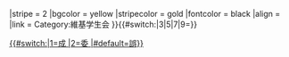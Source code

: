 {{topicon
|image=維基學生會會徽.svg
|size=25px
|alt=这位用户是维基学生会的成员。
|link=Wikipedia:維基學生會}}
{{Encourage
|title = 維基学生会{{#switch:{{{1|1}}}|1=成員|2=委員|#default={{error|無法理解的參數}}}}
|stripe = 2
|bgcolor = yellow
|stripecolor = gold
|fontcolor   = black
|align  = {{{align|right}}}
|link = Category:維基学生会
}}{{#switch:{{{1|1}}}|3|5|7|9={{error|[[Template:维基学生会]]參數1值3/5/7/9已棄用，請替換成2}}}}<includeonly>[[Category:維基學生會|{{#switch:{{{1|1}}}|1=成<!--員-->|2=委<!--員-->|#default=誤}}]]</includeonly><noinclude>
{{doc}}</noinclude>